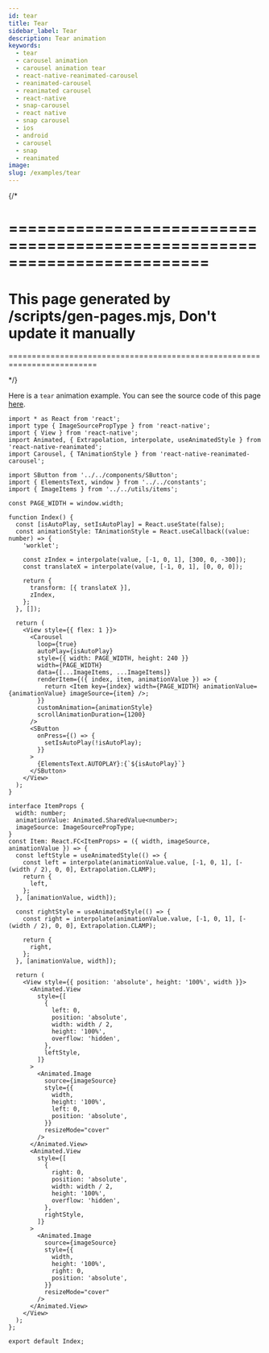 ```yaml
---
id: tear
title: Tear
sidebar_label: Tear
description: Tear animation
keywords:
  - tear
  - carousel animation
  - carousel animation tear
  - react-native-reanimated-carousel
  - reanimated-carousel
  - reanimated carousel
  - react-native
  - snap-carousel
  - react native
  - snap carousel
  - ios
  - android
  - carousel
  - snap
  - reanimated
image:
slug: /examples/tear
---
```


{/\*

# =========================================================================

# This page generated by /scripts/gen-pages.mjs, Don't update it manually

=========================================================================

\*/}

Here is a `tear` animation example. You can see the source code of this page
[here](https://github.com/dohooo/react-native-reanimated-carousel/blob/main/apps/app/src/pages/tear/index.tsx).


<Page page="tear" />

```tsx copy
import * as React from 'react';
import type { ImageSourcePropType } from 'react-native';
import { View } from 'react-native';
import Animated, { Extrapolation, interpolate, useAnimatedStyle } from 'react-native-reanimated';
import Carousel, { TAnimationStyle } from 'react-native-reanimated-carousel';

import SButton from '../../components/SButton';
import { ElementsText, window } from '../../constants';
import { ImageItems } from '../../utils/items';

const PAGE_WIDTH = window.width;

function Index() {
  const [isAutoPlay, setIsAutoPlay] = React.useState(false);
  const animationStyle: TAnimationStyle = React.useCallback((value: number) => {
    'worklet';

    const zIndex = interpolate(value, [-1, 0, 1], [300, 0, -300]);
    const translateX = interpolate(value, [-1, 0, 1], [0, 0, 0]);

    return {
      transform: [{ translateX }],
      zIndex,
    };
  }, []);

  return (
    <View style={{ flex: 1 }}>
      <Carousel
        loop={true}
        autoPlay={isAutoPlay}
        style={{ width: PAGE_WIDTH, height: 240 }}
        width={PAGE_WIDTH}
        data={[...ImageItems, ...ImageItems]}
        renderItem={({ index, item, animationValue }) => {
          return <Item key={index} width={PAGE_WIDTH} animationValue={animationValue} imageSource={item} />;
        }}
        customAnimation={animationStyle}
        scrollAnimationDuration={1200}
      />
      <SButton
        onPress={() => {
          setIsAutoPlay(!isAutoPlay);
        }}
      >
        {ElementsText.AUTOPLAY}:{`${isAutoPlay}`}
      </SButton>
    </View>
  );
}

interface ItemProps {
  width: number;
  animationValue: Animated.SharedValue<number>;
  imageSource: ImageSourcePropType;
}
const Item: React.FC<ItemProps> = ({ width, imageSource, animationValue }) => {
  const leftStyle = useAnimatedStyle(() => {
    const left = interpolate(animationValue.value, [-1, 0, 1], [-(width / 2), 0, 0], Extrapolation.CLAMP);
    return {
      left,
    };
  }, [animationValue, width]);

  const rightStyle = useAnimatedStyle(() => {
    const right = interpolate(animationValue.value, [-1, 0, 1], [-(width / 2), 0, 0], Extrapolation.CLAMP);

    return {
      right,
    };
  }, [animationValue, width]);

  return (
    <View style={{ position: 'absolute', height: '100%', width }}>
      <Animated.View
        style={[
          {
            left: 0,
            position: 'absolute',
            width: width / 2,
            height: '100%',
            overflow: 'hidden',
          },
          leftStyle,
        ]}
      >
        <Animated.Image
          source={imageSource}
          style={{
            width,
            height: '100%',
            left: 0,
            position: 'absolute',
          }}
          resizeMode="cover"
        />
      </Animated.View>
      <Animated.View
        style={[
          {
            right: 0,
            position: 'absolute',
            width: width / 2,
            height: '100%',
            overflow: 'hidden',
          },
          rightStyle,
        ]}
      >
        <Animated.Image
          source={imageSource}
          style={{
            width,
            height: '100%',
            right: 0,
            position: 'absolute',
          }}
          resizeMode="cover"
        />
      </Animated.View>
    </View>
  );
};

export default Index;
```
